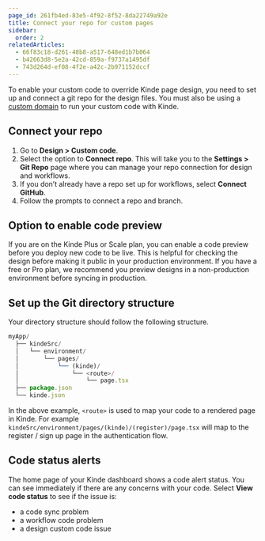 ```yaml
---
page_id: 261fb4ed-83e5-4f92-8f52-8da22749a92e
title: Connect your repo for custom pages
sidebar:
  order: 2
relatedArticles:
  - 66f83c18-d261-48b8-a517-648ed1b7b064
  - b42663d8-5e2a-42cd-859a-f9737a1495df
  - 743d264d-ef08-4f2e-a42c-2b971152dccf
---
```


To enable your custom code to override Kinde page design, you need to set up and connect a git repo for the design files. You must also be using a [custom domain](/build/domains/pointing-your-domain/) to run your custom code with Kinde.

## Connect your repo

1. Go to **Design > Custom code**.
2. Select the option to **Connect repo**. This will take you to the **Settings > Git Repo** page where you can manage your repo connection for design and workflows.
3. If you don’t already have a repo set up for workflows, select **Connect GitHub**. 
4. Follow the prompts to connect a repo and branch. 

## Option to enable code preview

If you are on the Kinde Plus or Scale plan, you can enable a code preview before you deploy new code to be live. This is helpful for checking the design before making it public in your production environment. If you have a free or Pro plan, we recommend you preview designs in a non-production environment before syncing in production.

## Set up the Git directory structure

Your directory structure should follow the following structure.

```jsx
myApp/
  ├── kindeSrc/
  │   └── environment/
  │       └── pages/
  │           └── (kinde)/
  │               └── <route>/
  │                   └── page.tsx
  ├── package.json
  └── kinde.json
```

In the above example, `<route>` is used to map your code to a rendered page in Kinde. For example `kindeSrc/environment/pages/(kinde)/(register)/page.tsx` will map to the register / sign up page in the authentication flow. 

## Code status alerts

The home page of your Kinde dashboard shows a code alert status. You can see immediately if there are any concerns with your code. Select **View code status** to see if the issue is:

- a code sync problem
- a workflow code problem
- a design custom code issue
